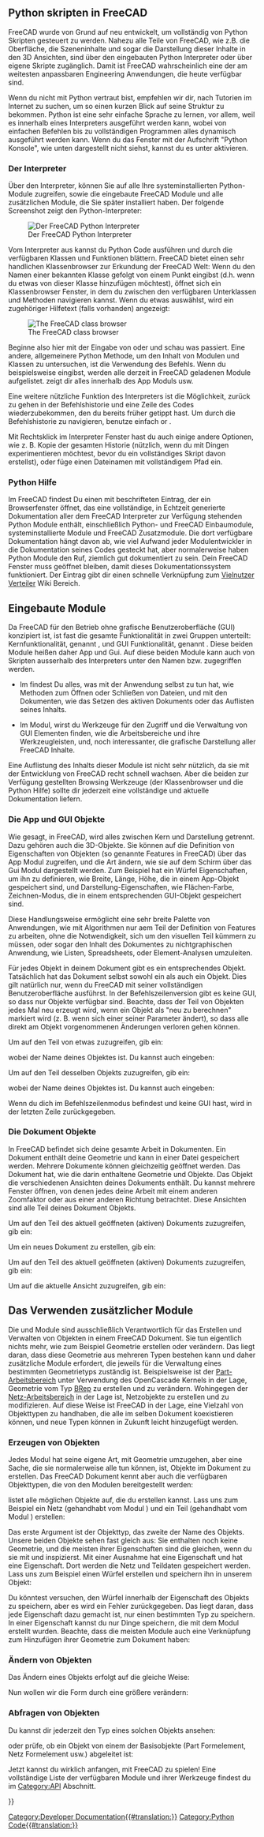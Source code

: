 <languages/>

{{Docnav/de
|[[Python_scripting_tutorial/de|Anleitung Skripterstellung mit Python]]
|[[Part_scripting/de|Part Skripten]]
}}

{{TOCright}}

<span id="Python_scripting_in_FreeCAD"></span>
==Python skripten in FreeCAD==

FreeCAD wurde von Grund auf neu entwickelt, um vollständig von Python Skripten gesteuert zu werden. Nahezu alle Teile von FreeCAD, wie z.B. die Oberfläche, die Szeneninhalte und sogar die Darstellung dieser Inhalte in den 3D Ansichten, sind über den eingebauten Python Interpreter oder über eigene Skripte zugänglich. Damit ist FreeCAD wahrscheinlich eine der am weitesten anpassbaren Engineering Anwendungen, die heute verfügbar sind.

Wenn du nicht mit Python vertraut bist, empfehlen wir dir, nach Tutorien im Internet zu suchen, um so einen kurzen Blick auf seine Struktur zu bekommen. Python ist eine sehr einfache Sprache zu lernen, vor allem, weil es innerhalb eines Interpreters ausgeführt werden kann, wobei von einfachen Befehlen bis zu vollständigen Programmen alles  dynamisch ausgeführt werden kann. Wenn du das Fenster mit der Aufschrift "Python Konsole", wie unten dargestellt nicht siehst, kannst du es unter {{MenuCommand|Ansicht → Paneele → Python Konsole}} aktivieren.

<span id="The_interpreter"></span>
===Der Interpreter===

Über den Interpreter, können Sie auf alle Ihre systeminstallierten Python-Module zugreifen, sowie die eingebaute FreeCAD Module und alle zusätzlichen Module, die Sie später installiert haben. Der folgende Screenshot zeigt den Python-Interpreter:

[[Image:screenshot_pythoninterpreter.jpg|Der FreeCAD Python Interpreter]]

Vom Interpreter aus kannst du Python Code ausführen und durch die verfügbaren Klassen und Funktionen blättern. FreeCAD bietet einen sehr handlichen Klassenbrowser zur Erkundung der FreeCAD Welt: Wenn du den Namen einer bekannten Klasse gefolgt von einem Punkt eingibst (d.h. wenn du etwas von dieser Klasse hinzufügen möchtest), öffnet sich ein Klassenbrowser Fenster, in dem du zwischen den verfügbaren Unterklassen und Methoden navigieren kannst. Wenn du etwas auswählst, wird ein zugehöriger Hilfetext (falls vorhanden) angezeigt:

[[Image:screenshot_classbrowser.jpg|The FreeCAD class browser]]

Beginne also hier mit der Eingabe von {{incode|App.}} oder {{incode|Gui.}} und schau was passiert. Eine andere, allgemeinere Python Methode, um den Inhalt von Modulen und Klassen zu untersuchen, ist die Verwendung des {{incode|print(dir())}} Befehls. Wenn du beispielsweise {{incode|print(dir())}} eingibst, werden alle derzeit in FreeCAD geladenen Module aufgelistet.  {{incode|print(dir(App))}} zeigt dir alles innerhalb des App Moduls usw.

Eine weitere nützliche Funktion des Interpreters ist die Möglichkeit, zurück zu gehen in der Befehlshistorie und eine Zeile des Codes wiederzubekommen, den du bereits früher getippt hast. Um durch die Befehlshistorie zu navigieren, benutze einfach {{KEY|Pfeil oben}} or {{KEY|Pfeil unten}}.

Mit Rechtsklick im Interpreter Fenster hast du auch einige andere Optionen, wie z. B. Kopie der gesamten Historie (nützlich, wenn du mit Dingen experimentieren möchtest, bevor du ein vollständiges Skript davon erstellst), oder füge einen Dateinamen mit vollständigem Pfad ein.
{{Top}}
<span id="Python_Help"></span>
===Python Hilfe===

Im FreeCAD {{MenuCommand|Hilfe}} findest Du einen mit {{MenuCommand|Automatische Python Moduldokumentation}} beschrifteten Eintrag, der ein Browserfenster öffnet, das eine vollständige, in Echtzeit generierte Dokumentation aller dem FreeCAD Interpreter zur Verfügung stehenden Python Module enthält, einschließlich Python- und FreeCAD Einbaumodule, systeminstallierte Module und FreeCAD Zusatzmodule. Die dort verfügbare Dokumentation hängt davon ab, wie viel Aufwand jeder Modulentwickler in die Dokumentation seines Codes gesteckt hat, aber normalerweise haben Python Module den Ruf, ziemlich gut dokumentiert zu sein. Dein FreeCAD Fenster muss geöffnet bleiben, damit dieses Dokumentationssystem funktioniert.
Der Eintrag {{MenuCommand|Python Skripten Dokumentation}} gibt dir einen schnelle Verknüpfung zum [[Power_users_hub/de|Vielnutzer Verteiler]] Wiki Bereich.
{{Top}}
<span id="Built-in_modules"></span>
==Eingebaute Module==

Da FreeCAD für den Betrieb ohne grafische Benutzeroberfläche (GUI) konzipiert ist, ist fast die gesamte Funktionalität in zwei Gruppen unterteilt: Kernfunktionalität, genannt {{incode|App}}, und GUI Funktionalität, genannt {{incode|Gui}}. Diese beiden Module heißen daher App und Gui. Auf diese beiden Module kann auch von Skripten ausserhalb des Interpreters unter den Namen  {{incode|FreeCAD}} bzw. {{incode|FreeCADGui}} zugegriffen werden.

* Im {{incode|App}} findest Du alles, was mit der Anwendung selbst zu tun hat, wie Methoden zum Öffnen oder Schließen von Dateien, und mit den Dokumenten, wie das Setzen des aktiven Dokuments oder das Auflisten seines Inhalts.

* Im {{incode|Gui}} Modul, wirst du Werkzeuge für den Zugriff und die Verwaltung von GUI Elementen finden, wie die Arbeitsbereiche und ihre Werkzeugleisten, und, noch interessanter, die grafische Darstellung aller FreeCAD Inhalte. 

Eine Auflistung des Inhalts dieser Module ist nicht sehr nützlich, da sie mit der Entwicklung von FreeCAD recht schnell wachsen. Aber die beiden zur Verfügung gestellten Browsing Werkzeuge (der Klassenbrowser und die Python Hilfe) sollte dir jederzeit eine vollständige und aktuelle Dokumentation liefern.
{{Top}}
<span id="The_App_and_Gui_objects"></span>
===Die App und GUI Objekte===

Wie gesagt, in FreeCAD, wird alles zwischen Kern und Darstellung getrennt. Dazu gehören auch die 3D-Objekte. Sie können auf die Definition von Eigenschaften von Objekten (so genannte Features in FreeCAD) über das App Modul zugreifen, und die Art ändern, wie sie auf dem Schirm über das Gui Modul dargestellt werden. Zum Beispiel hat ein Würfel Eigenschaften, um ihn zu definieren, wie Breite, Länge, Höhe, die in einem App-Objekt gespeichert sind, und Darstellung-Eigenschaften, wie Flächen-Farbe, Zeichnen-Modus, die in einem entsprechenden GUI-Objekt gespeichert sind.

Diese Handlungsweise ermöglicht eine sehr breite Palette von Anwendungen, wie mit Algorithmen nur aem Teil der Definition von Features zu arbeiten, ohne die Notwendigkeit, sich um den visuellen Teil kümmern zu müssen, oder sogar den Inhalt des Dokumentes zu nichtgraphischen Anwendung, wie Listen, Spreadsheets, oder Element-Analysen umzuleiten.

Für jedes {{incode|App}} Objekt in deinem Dokument gibt es ein entsprechendes {{incode|Gui}} Objekt. Tatsächlich hat das Dokument selbst sowohl ein {{incode|App}} als auch ein  {{incode|Gui}} Objekt. 
Dies gilt natürlich nur, wenn du FreeCAD mit seiner vollständigen Benutzeroberfläche ausführst. In der Befehlszeilenversion gibt es keine GUI, so dass nur {{incode|App}} Objekte verfügbar sind.
Beachte, dass der {{incode|Gui}} Teil von Objekten jedes Mal neu erzeugt wird, wenn ein {{incode|App}} Objekt als "neu zu berechnen" markiert wird (z. B. wenn sich einer seiner Parameter ändert), so dass alle direkt am {{incode|Gui}} Objekt vorgenommenen Änderungen verloren gehen können.

Um auf den {{incode|App}} Teil von etwas zuzugreifen, gib ein:

{{Code|code=
myObject = App.ActiveDocument.getObject("ObjectName")
}}

wobei {{incode|"ObjectName"}} der Name deines Objektes ist. Du kannst auch eingeben:

{{Code|code=
myObject = App.ActiveDocument.ObjectName
}}

Um auf den {{incode|Gui}} Teil desselben Objekts zuzugreifen, gib ein:

{{Code|code=
myViewObject = Gui.ActiveDocument.getObject("ObjectName")
}}

wobei {{incode|"ObjectName"}} der Name deines Objektes ist. Du kannst auch eingeben:

{{Code|code=
myViewObject = App.ActiveDocument.ObjectName.ViewObject
}}

Wenn du dich im Befehlszeilenmodus befindest und keine GUI hast, wird in der letzten Zeile {{incode|None}} zurückgegeben.
{{Top}}
<span id="The_Document_objects"></span>
===Die Dokument Objekte===

In FreeCAD befindet sich deine gesamte Arbeit in Dokumenten. Ein Dokument enthält deine Geometrie und kann in einer Datei gespeichert werden. Mehrere Dokumente können gleichzeitig geöffnet werden. Das Dokument hat, wie die darin enthaltene Geometrie {{incode|App}} und {{incode|Gui}} Objekte. Das {{incode|App}} Objekt die verschiedenen Ansichten deines Dokuments enthält.  Du kannst mehrere Fenster öffnen, von denen jedes deine Arbeit mit einem anderen Zoomfaktor oder aus einer anderen Richtung betrachtet. Diese Ansichten sind alle Teil deines {{incode|Gui}} Dokument Objekts.

Um auf den {{incode|App}} Teil des aktuell geöffneten (aktiven) Dokuments zuzugreifen, gib ein:

{{Code|code=
myDocument = App.ActiveDocument
}}

Um ein neues Dokument zu erstellen, gib ein:

{{Code|code=
myDocument = App.newDocument("Document Name")
}}

Um auf den {{incode|Gui}} Teil des aktuell geöffneten (aktiven) Dokuments zuzugreifen, gib ein:

{{Code|code=
myGuiDocument = Gui.ActiveDocument
}}

Um auf die aktuelle Ansicht zuzugreifen, gib ein:

{{Code|code=
myView = Gui.ActiveDocument.ActiveView
}}
{{Top}}
<span id="Using_additional_modules"></span>
==Das Verwenden zusätzlicher Module==

Die {{incode|FreeCAD}} und {{incode|FreeCADGui}} Module sind ausschließlich Verantwortlich für das Erstellen und Verwalten von Objekten in einem FreeCAD Dokument. Sie tun eigentlich nichts mehr, wie zum Beispiel Geometrie erstellen oder verändern. Das liegt daran, dass diese Geometrie aus mehreren Typen bestehen kann und daher zusätzliche Module erfordert, die jeweils für die Verwaltung eines bestimmten Geometrietyps zuständig ist. Beispielsweise ist der [[Part_Workbench/de|Part-Arbeitsbereich]] unter Verwendung des OpenCascade Kernels in der Lage, Geometrie vom Typ [http://en.wikipedia.org/wiki/Boundary_representation BRep] zu erstellen und zu verändern. Wohingegen der [[Mesh_Workbench/de|Netz-Arbeitsbereich]] in der Lage ist, Netzobjekte zu erstellen und zu modifizieren. Auf diese Weise ist FreeCAD in der Lage, eine Vielzahl von Objekttypen zu handhaben, die alle im selben Dokument koexistieren können, und neue Typen können in Zukunft leicht hinzugefügt werden.
{{Top}}
<span id="Creating_objects"></span>
===Erzeugen von Objekten===

Jedes Modul hat seine eigene Art, mit Geometrie umzugehen, aber eine Sache, die sie normalerweise alle tun können, ist, Objekte im Dokument zu erstellen. Das FreeCAD Dokument kennt aber auch die verfügbaren Objekttypen, die von den Modulen bereitgestellt werden:

{{Code|code=
FreeCAD.ActiveDocument.supportedTypes()
}}

listet alle möglichen Objekte auf, die du erstellen kannst. Lass uns zum Beispiel ein Netz (gehandhabt vom Modul {{incode|Mesh}}) und ein Teil (gehandhabt vom Modul {{incode|Part}}) erstellen:

{{Code|code=
myMesh = FreeCAD.ActiveDocument.addObject("Mesh::Feature", "myMeshName")
myPart = FreeCAD.ActiveDocument.addObject("Part::Feature", "myPartName")
}}

Das erste Argument ist der Objekttyp, das zweite der Name des Objekts. Unsere beiden Objekte sehen fast gleich aus: Sie enthalten noch keine Geometrie, und die meisten ihrer Eigenschaften sind die gleichen, wenn du sie mit {{incode|dir(myMesh)}} und {{incode|dir(myPart)}} inspizierst. Mit einer Ausnahme {{incode|myMesh}} hat eine {{incode|Mesh}} Eigenschaft und {{incode|myPart}} hat eine {{incode|Shape}} Eigenschaft. Dort werden die Netz und Teildaten gespeichert werden. Lass uns zum Beispiel einen {{incode|Part}} Würfel erstellen und speichern ihn in unserem {{incode|myPart}} Objekt:

{{Code|code=
import Part
cube = Part.makeBox(2, 2, 2)
myPart.Shape = cube
}}

Du könntest versuchen, den Würfel innerhalb der {{incode|Mesh}} Eigenschaft des {{incode|myMesh}} Objekts zu speichern, aber es wird ein Fehler zurückgegeben. Das liegt daran, dass jede Eigenschaft dazu gemacht ist, nur einen bestimmten Typ zu speichern. In einer {{incode|Mesh}} Eigenschaft kannst du nur Dinge speichern, die mit dem {{incode|Mesh}} Modul erstellt wurden. Beachte, dass die meisten Module auch eine Verknüpfung zum Hinzufügen ihrer Geometrie zum Dokument haben:

{{Code|code=
import Part
cube = Part.makeBox(2, 2, 2)
Part.show(cube)
}}
{{Top}}
<span id="Modifying_objects"></span>
===Ändern von Objekten===

Das Ändern eines Objekts erfolgt auf die gleiche Weise:

{{Code|code=
import Part
cube = Part.makeBox(2, 2, 2)
myPart.Shape = cube
}}

Nun wollen wir die Form durch eine größere verändern:

{{Code|code=
biggercube = Part.makeBox(5, 5, 5)
myPart.Shape = biggercube
}}
{{Top}}
<span id="Querying_objects"></span>
===Abfragen von Objekten===

Du kannst dir jederzeit den Typ eines solchen Objekts ansehen:

{{Code|code=
myObj = FreeCAD.ActiveDocument.getObject("myObjectName")
print(myObj.TypeId)
}}

oder prüfe, ob ein Objekt von einem der Basisobjekte (Part Formelement, Netz Formelement usw.) abgeleitet ist:

{{Code|code=
print(myObj.isDerivedFrom("Part::Feature"))
}}

Jetzt kannst du wirklich anfangen, mit FreeCAD zu spielen! Eine vollständige Liste der verfügbaren Module und ihrer Werkzeuge findest du im [[:Category:API|Category:API]] Abschnitt.
{{Top}}

{{Docnav/de
|[[Python_scripting_tutorial/de|Anleitung Skripterstellung mit Python]]
|[[Part_scripting/de|Part Skripten]]
}}

{{Powerdocnavi{{#translation:}}}}
[[Category:Developer Documentation{{#translation:}}]]
[[Category:Python Code{{#translation:}}]]